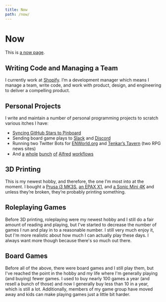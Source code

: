 ```yaml
---
title: Now
path: /now/
---
```


# Now

This is [a now page](https://nownownow.com/about).

## Writing Code and Managing a Team

I currently work at [Shopify](https://shopify.com). I’m a development manager which means I manage a team, write code, and work with product, design, and engineering to deliver a compelling product.

## Personal Projects

I write and maintain a number of personal programming projects to scratch various itches I have:

- [Syncing GitHub Stars to Pinboard](https://github.com/wesbaker/github-pinboard-star-sync)
- Sending board game plays to [Slack](https://github.com/wesbaker/nemeslack) and [Discord](https://github.com/wesbaker/nemecord)
- Running two Twitter Bots for [ENWorld.org](https://github.com/wesbaker/enworld-twitterbot) and [Tenkar’s Tavern](https://github.com/wesbaker/tenkarstavern-twitterbot) (two RPG news sites)
- And [a](https://github.com/wesbaker/alfred-goodreads-workflow) [whole](https://github.com/wesbaker/alfred-stardewvalleywiki) [bunch](https://github.com/wesbaker/alfred-kickstarter-workflow) [of](https://github.com/wesbaker/alfred-boardgamegeek) [Alfred](https://github.com/wesbaker/alfred-dndbeyond-workflow) [workflows](https://github.com/wesbaker/alfred-drivethrurpg)

## 3D Printing

This is my newest hobby, and therefore, the one I’m most into at the moment. I bought a [Prusa i3 MK3S](https://www.prusa3d.com/original-prusa-i3-mk3/), [an EPAX X1](https://epax3d.com/products/epax-printer), and [a Sonic Mini 4K](https://phrozen3d.com/products/sonic-mini-4k-resin-3d-printer-phrozen) and unless they’re broken, they’re probably printing something.

## Roleplaying Games

Before 3D printing, roleplaying were my newest hobby and I still do a fair amount of reading and playing, but I've started to decrease the number of games I run and play in to a reasonable number. I still very much enjoy it, but I'm more realistic about how much I can actually play these days. I always want more though because there's so much out there.

## Board Games

Before all of the above, there were board games and I still play them, but I've reached the point in the hobby and my life where I'm generally playing (and buying) fewer games. I used to buy nearly 100 games a year (and resell a bunch of those) and now I generally buy less than 10 in a year, which is still a lot. Additionally, members of my game group have moved away and kids can make playing games just a little bit harder.
